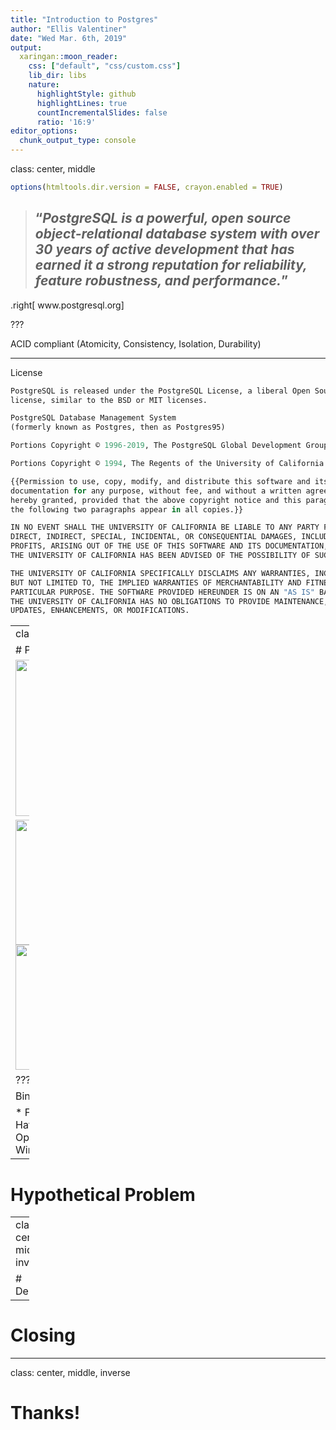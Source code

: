 ```yaml
---
title: "Introduction to Postgres"
author: "Ellis Valentiner"
date: "Wed Mar. 6th, 2019"
output:
  xaringan::moon_reader:
    css: ["default", "css/custom.css"]
    lib_dir: libs
    nature:
      highlightStyle: github
      highlightLines: true
      countIncrementalSlides: false
      ratio: '16:9'
editor_options: 
  chunk_output_type: console
---
```

class: center, middle

```r
options(htmltools.dir.version = FALSE, crayon.enabled = TRUE)
```

> ## "_PostgreSQL is a powerful, open source object-relational database system with over 30 years of active development that has earned it a strong reputation for reliability, feature robustness, and performance._"

.right[
www.postgresql.org
]

???

ACID compliant (Atomicity, Consistency, Isolation, Durability)

---

License

```r
PostgreSQL is released under the PostgreSQL License, a liberal Open Source
license, similar to the BSD or MIT licenses.

PostgreSQL Database Management System
(formerly known as Postgres, then as Postgres95)

Portions Copyright © 1996-2019, The PostgreSQL Global Development Group

Portions Copyright © 1994, The Regents of the University of California

{{Permission to use, copy, modify, and distribute this software and its
documentation for any purpose, without fee, and without a written agreement is
hereby granted, provided that the above copyright notice and this paragraph and
the following two paragraphs appear in all copies.}}

IN NO EVENT SHALL THE UNIVERSITY OF CALIFORNIA BE LIABLE TO ANY PARTY FOR
DIRECT, INDIRECT, SPECIAL, INCIDENTAL, OR CONSEQUENTIAL DAMAGES, INCLUDING LOST
PROFITS, ARISING OUT OF THE USE OF THIS SOFTWARE AND ITS DOCUMENTATION, EVEN IF
THE UNIVERSITY OF CALIFORNIA HAS BEEN ADVISED OF THE POSSIBILITY OF SUCH DAMAGE.

THE UNIVERSITY OF CALIFORNIA SPECIFICALLY DISCLAIMS ANY WARRANTIES, INCLUDING,
BUT NOT LIMITED TO, THE IMPLIED WARRANTIES OF MERCHANTABILITY AND FITNESS FOR A
PARTICULAR PURPOSE. THE SOFTWARE PROVIDED HEREUNDER IS ON AN "AS IS" BASIS, AND
THE UNIVERSITY OF CALIFORNIA HAS NO OBLIGATIONS TO PROVIDE MAINTENANCE, SUPPORT,
UPDATES, ENHANCEMENTS, OR MODIFICATIONS.
```

---
class: center, middle

# Postgres in the Cloud

<image src="images/ms_aws_google_logos.jpg" height="250px"/>

<image src="images/DigitalOcean.svg.png" width="200px"/> <image src="images/heroku-logo-solid-purple.svg" width="200"/>

???

Binaries available:

* FreeBSD
* OpenBSD
* Red Hat
* Debian
* Ubuntu
* SuSE
* OpenSuSE
* macOS
* Solaris
* Windows

---

# Hypothetical Problem



---
class: center, middle, inverse

# Demo

---

# Closing

---
class: center, middle, inverse

# Thanks!

